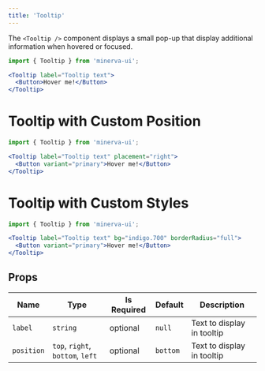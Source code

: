 ```yaml
---
title: 'Tooltip'
---
```


The `<Tooltip />` component displays a small pop-up that display additional information when hovered or focused.

```js
import { Tooltip } from 'minerva-ui';
```

```jsx
<Tooltip label="Tooltip text">
  <Button>Hover me!</Button>
</Tooltip>
```

# Tooltip with Custom Position

```js
import { Tooltip } from 'minerva-ui';
```

```jsx
<Tooltip label="Tooltip text" placement="right">
  <Button variant="primary">Hover me!</Button>
</Tooltip>
```

# Tooltip with Custom Styles

```js
import { Tooltip } from 'minerva-ui';
```

```jsx
<Tooltip label="Tooltip text" bg="indigo.700" borderRadius="full">
  <Button variant="primary">Hover me!</Button>
</Tooltip>
```

## Props

| Name       | Type                             | Is Required | Default  | Description                |
| ---------- | -------------------------------- | ----------- | -------- | -------------------------- |
| `label`    | `string`                         | optional    | `null`   | Text to display in tooltip |
| `position` | `top`, `right`, `bottom`, `left` | optional    | `bottom` | Text to display in tooltip |
